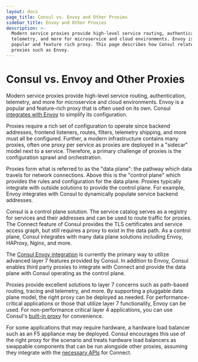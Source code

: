 ```yaml
---
layout: docs
page_title: Consul vs. Envoy and Other Proxies
sidebar_title: Envoy and Other Proxies
description: >-
  Modern service proxies provide high-level service routing, authentication,
  telemetry, and more for microservice and cloud environments. Envoy is a
  popular and feature rich proxy. This page describes how Consul relates to
  proxies such as Envoy.
---
```


# Consul vs. Envoy and Other Proxies

Modern service proxies provide high-level service routing, authentication,
telemetry, and more for microservice and cloud environments. Envoy is
a popular and feature-rich proxy that is often
used on its own. Consul [integrates with Envoy](/docs/connect/proxies/envoy) to simplify its configuration.

Proxies require a rich set of configuration to operate since backend
addresses, frontend listeners, routes, filters, telemetry shipping, and
more must all be configured. Further, a modern infrastructure contains
many proxies, often one proxy per service as proxies are deployed in
a "sidecar" model next to a service. Therefore, a primary challenge of
proxies is the configuration sprawl and orchestration.

Proxies form what is referred to as the "data plane": the pathway which
data travels for network connections. Above this is the "control plane"
which provides the rules and configuration for the data plane. Proxies
typically integrate with outside solutions to provide the control plane.
For example, Envoy integrates with Consul to dynamically populate
service backend addresses.

Consul is a control plane solution. The service catalog serves as a registry
for services and their addresses and can be used to route traffic for proxies.
The Connect feature of Consul provides the TLS certificates and service
access graph, but still requires a proxy to exist in the data path. As a
control plane, Consul integrates with many data plane solutions including
Envoy, HAProxy, Nginx, and more.

The [Consul Envoy integration](/docs/connect/proxies/envoy)
is currently the primary way to utilize advanced layer 7 features provided
by Consul. In addition to Envoy, Consul enables
third party proxies to integrate with Connect and provide the data
plane with Consul operating as the control plane.

Proxies provide excellent solutions to layer 7 concerns such as path-based
routing, tracing and telemetry, and more. By supporting a pluggable data plane model, the right proxy can be
deployed as needed.
For performance-critical applications or those
that utilize layer 7 functionality, Envoy can be used. For non-performance critical layer 4 applications, you can use Consul's [built-in proxy](/docs/connect/proxies/built-in) for convenience.

For some applications that may require hardware, a hardware load balancer
such as an F5 appliance may be deployed. Consul encourages this use of the right
proxy for the scenario and treats hardware load balancers as swappable components that can be run
alongside other proxies, assuming they integrate with the [necessary APIs](/docs/connect/proxies/integrate)
for Connect.
